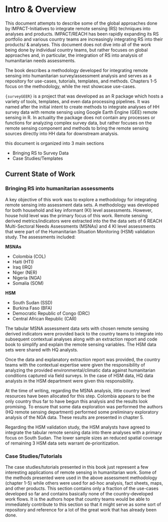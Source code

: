 
# Intro & Overview

This document attempts to describe some of the global approaches done by IMPACT-Initiatives to integrate remote sensing (RS) techniques into analyses and products. IMPACT/REACH has been rapidly expanding its RS portfolio and various country teams are increasingly integrating RS into their products/ & analyses. This document does not dive into all of the  work being done by individual country teams, but rather focuses on global approaches and, in particular, the integration of RS into analysis of humanitarian needs assessments.

The book describes a methodology developed for integrating remote sensing into humanitarian survey/assessment analysis and serves as a repository for use-cases, tutorials, templates, and methods. Chapters 1-5 focus on the methodology, while the rest showcase use-cases.

`{surveyGEER}` is a project that was developed as an R package which hosts a variety of tools, templates, and even data processing pipelines. It was named after the initial intent to create methods to integrate analyses of HH survey data with remote sensing using Google Earth Engine (GEE) remote sensing in R. In actuality the package does not contain any processes or functions for analyzing complex survey data, but rather focuses on the remote sensing component and methods to bring the remote sensing sources directly into HH data for downstream analysis. 


this document is organized into 3 main sections

- Bringing RS to Survey Data
- Case Studies/Templates

## Current State of Work

### Bringing RS into humanitarian assessments

A key objective of this work was to explore a methodology for integrating remote sensing into assessment data sets. A methodology was developed for both household  and key informant (KI) level assessments. However, house hold level was the primary focus of this work. Remote sensing derived metrics/indicators were extracted into the the data sets of 6 REACH Multi-Sectoral Needs Assessments (MSNAs) and 4 KI level assessments that were part of the Humanitarian Situation Monitoring (HSM) validation study. The assessments included:

**MSNAs**

- Colombia (COL)
- Haiti (HTI)
- Iraq (IRQ)
- Niger (NER)
- Nigeria (NGA)
- Somalia (SOM)

**HSM**

- South Sudan (SSD)
- Burkina Faso (BFA)
- Democratic Republic of Congo (DRC)
- Central African Republic (CAR)

The tabular MSNA assessment data sets with chosen remote sensing derived indicators were provided back to the country teams to integrate into subsequent contextual analyses along with an extraction report and code book to simplify and explain the remote sensing variables. The HSM data sets were shared with HQ analysts.

Once the data and explanatory extraction report was provided, the country teams with the contextual expertise were given the responsibility of analyzing the provided environmental/climatic data against humanitarian conditions captured via field surveys. In the case of HSM data, HQ data analysts in the HSM department were given this responsibility.

At the time of writing, regarding the MSNA analysis, little country level resources have been allocated for this step. Colombia appears to be the only country thus far to have begun this analysis and the results look promising. To ensure that some data exploration was performed the authors (HQ remote sensing department) performed some preliminary exploratory analysis of the NGA data. These results are presented in chapter 5. 

Regarding the HSM validation study, the HSM analysts have agreed to integrate the tabular remote sensing data into there analyses with a primary focus on South Sudan. The lower sample sizes an reduced spatial coverage of remaining 3 HSM data sets warrant de-prioritization.

### Case Studies/Tutorials

The case studies/tutorials presented in this book just represent a few interesting applications of remote sensing in humanitarian work. Some of the methods presented were used in the above assessment methodology (chapter 1-5) while others were used for ad-hoc analysis, fact sheets, maps, and other products. This section contains only a fraction of the use-cases developed so far and contains basically none of the country-developed work flows. It is the authors hope that country teams would be able to immediately contribute to this section so that it might serve as some sort of repository and reference for a lot of the great work that has already been done.
